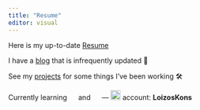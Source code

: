 ```yaml
---
title: "Resume"
editor: visual
---
```


Here is my up-to-date [Resume](Resume_Konstantinou.pdf)

I have a [blog](https://www.loizos.xyz/blog.html) that is infrequently updated 📝

See my [projects](https://www.loizos.xyz/software/) for some things I've been working 🛠

Currently learning ![](images/paste-491BD3EC.png){width="15"} and ![](images/paste-3A990530.png){width="15"} --- ![](images/paste-E2C57FB1.png){width="20"} account: **LoizosKons**
